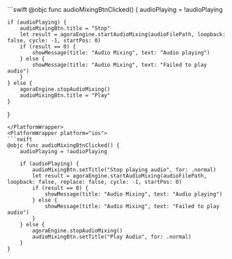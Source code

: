 <PlatformWrapper platform="macos">
```swift
@objc func audioMixingBtnClicked() {
    audioPlaying = !audioPlaying

    if (audioPlaying) {
        audioMixingBtn.title = "Stop"
        let result = agoraEngine.startAudioMixing(audioFilePath, loopback: false, cycle: -1, startPos: 0)
        if (result == 0) {
            showMessage(title: "Audio Mixing", text: "Audio playing")
        } else {
            showMessage(title: "Audio Mixing", text: "Failed to play audio")
        }
    } else {
        agoraEngine.stopAudioMixing()
        audioMixingBtn.title = "Play"
    }
}
```
</PlatformWrapper>
<PlatformWrapper platform="ios">
```swift
@objc func audioMixingBtnClicked() {
    audioPlaying = !audioPlaying

    if (audioPlaying) {
        audioMixingBtn.setTitle("Stop playing audio", for: .normal)
        let result = agoraEngine.startAudioMixing(audioFilePath, loopback: false, replace: false, cycle: -1, startPos: 0)
        if (result == 0) {
            showMessage(title: "Audio Mixing", text: "Audio playing")
        } else {
            showMessage(title: "Audio Mixing", text: "Failed to play audio")
        }
    } else {
        agoraEngine.stopAudioMixing()
        audioMixingBtn.setTitle("Play Audio", for: .normal)
    }
}
```
</PlatformWrapper>